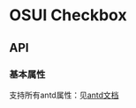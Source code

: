 
<Meta title="设计文档/Checkbox 多选框" />

# OSUI Checkbox

## API

### 基本属性

支持所有antd属性：见[antd文档](https://ant.design/components/checkbox-cn/#API)



<Canvas>
  <Story name="Demo" story={stories.Demo} />
</Canvas>
